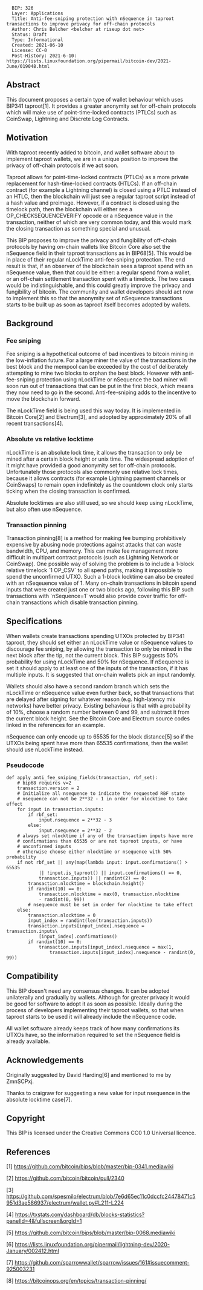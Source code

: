 <pre>
  BIP: 326
  Layer: Applications
  Title: Anti-fee-sniping protection with nSequence in taproot transactions to improve privacy for off-chain protocols
  Author: Chris Belcher <belcher at riseup dot net>
  Status: Draft
  Type: Informational
  Created: 2021-06-10
  License: CC-0
  Post-History: 2021-6-10: https://lists.linuxfoundation.org/pipermail/bitcoin-dev/2021-June/019048.html
</pre>


== Abstract ==

This document proposes a certain type of wallet behaviour which uses BIP341 taproot[1]. It provides a greater anonymity set for off-chain protocols which will make use of point-time-locked contracts (PTLCs) such as CoinSwap, Lightning and Discrete Log Contracts.

== Motivation ==

With taproot recently added to bitcoin, and wallet software about to implement taproot wallets, we are in a unique position to improve the privacy of off-chain protocols if we act soon.

Taproot allows for point-time-locked contracts (PTLCs) as a more private replacement for hash-time-locked contracts (HTLCs). If an off-chain contract (for example a Lightning channel) is closed using a PTLC instead of an HTLC, then the blockchain will just see a regular taproot script instead of a hash value and preimage. However, if a contract is closed using the timelock path, then the blockchain will either see a OP_CHECKSEQUENCEVERIFY opcode or a nSequence value in the transaction, neither of which are very common today, and this would mark the closing transaction as something special and unusual.

This BIP proposes to improve the privacy and fungibility of off-chain protocols by having on-chain wallets like Bitcoin Core also set the nSequence field in their taproot transactions as in BIP68[5]. This would be in place of their regular nLockTime anti-fee-sniping protection. The end result is that, if an observer of the blockchain sees a taproot spend with an nSequence value, then that could be either: a regular spend from a wallet, or an off-chain settlement transaction spent with a timelock. The two cases would be indistinguishable, and this could greatly improve the privacy and fungibility of bitcoin. The community and wallet developers should act now to implement this so that the anonymity set of nSequence transactions starts to be built up as soon as taproot itself becomes adopted by wallets.

== Background ==

=== Fee sniping ===

Fee sniping is a hypothetical outcome of bad incentives to bitcoin mining in the low-inflation future. For a large miner the value of the transactions in the best block and the mempool can be exceeded by the cost of deliberately attempting to mine two blocks to orphan the best block. However with anti-fee-sniping protection using nLockTime or nSequence the bad miner will soon run out of transactions that can be put in the first block, which means they now need to go in the second. Anti-fee-sniping adds to the incentive to move the blockchain forward.

The nLockTime field is being used this way today. It is implemented in Bitcoin Core[2] and Electrum[3], and adopted by approximately 20% of all recent transactions[4].

=== Absolute vs relative locktime ===

nLockTime is an absolute lock time, it allows the transaction to only be mined after a certain block height or unix time. The widespread adoption of it might have provided a good anonymity set for off-chain protocols. Unfortunately those protocols also commonly use relative lock times, because it allows contracts (for example Lightning payment channels or CoinSwaps) to remain open indefinitely as the countdown clock only starts ticking when the closing transaction is confirmed.

Absolute locktimes are also still used, so we should keep using nLockTime, but also often use nSequence.

=== Transaction pinning ===

Transaction pinning[8] is a method for making fee bumping prohibitively expensive by abusing node protections against attacks that can waste bandwidth, CPU, and memory. This can make fee management more difficult in multipart contract protocols (such as Lightning Network or CoinSwap). One possible way of solving the problem is to include a 1-block relative timelock `1 OP_CSV` to all spend paths, making it impossible to spend the unconfirmed UTXO. Such a 1-block locktime can also be created with an nSeqeuence value of 1. Many on-chain transactions in bitcoin spend inputs that were created just one or two blocks ago, following this BIP such transactions with `nSequence=1` would also provide cover traffic for off-chain transactions which disable transaction pinning.

== Specifications ==

When wallets create transactions spending UTXOs protected by BIP341 taproot, they should set either an nLockTime value or nSequence values to discourage fee sniping, by allowing the transaction to only be mined in the next block after the tip, not the current block. This BIP suggests 50% probability for using nLockTime and 50% for nSequence. If nSequence is set it should apply to at least one of the inputs of the transaction, if it has multiple inputs. It is suggested that on-chain wallets pick an input randomly.

Wallets should also have a second random branch which sets the nLockTime or nSequence value even further back, so that transactions that are delayed after signing for whatever reason (e.g. high-latency mix networks) have better privacy. Existing behaviour is that with a probability of 10%, choose a random number between 0 and 99, and subtract it from the current block height. See the Bitcoin Core and Electrum source codes linked in the references for an example.

nSequence can only encode up to 65535 for the block distance[5] so if the UTXOs being spent have more than 65535 confirmations, then the wallet should use nLockTime instead.

=== Pseudocode ===

<source>
def apply_anti_fee_sniping_fields(transaction, rbf_set):
    # bip68 requires v=2
    transaction.version = 2
    # Initialize all nsequence to indicate the requested RBF state
    # nsequence can not be 2**32 - 1 in order for nlocktime to take effect
    for input in transaction.inputs:
        if rbf_set:
            input.nsequence = 2**32 - 3
        else:
            input.nsequence = 2**32 - 2
    # always set nlocktime if any of the transaction inputs have more
    # confirmations than 65535 or are not taproot inputs, or have
    # unconfirmed inputs
    # otherwise choose either nlocktime or nsequence with 50% probability
    if not rbf_set || any(map(lambda input: input.confirmations() > 65535
            || !input.is_taproot() || input.confirmations() == 0,
            transaction.inputs)) || randint(2) == 0:
        transaction.nlocktime = blockchain.height()
        if randint(10) == 0:
            transaction.nlocktime = max(0, transaction.nlocktime
            - randint(0, 99))
        # nsequence must be set in order for nlocktime to take effect
    else:
        transaction.nlocktime = 0
        input_index = randint(len(transaction.inputs))
        transaction.inputs[input_index].nsequence = transaction.inputs\
            [input_index].confirmations()
        if randint(10) == 0:
            transaction.inputs[input_index].nsequence = max(1,
                transaction.inputs[input_index].nsequence - randint(0, 99))
</source>

== Compatibility ==

This BIP doesn't need any consensus changes. It can be adopted unilaterally and gradually by wallets. Although for greater privacy it would be good for software to adopt it as soon as possible. Ideally during the process of developers implementing their taproot wallets, so that when taproot starts to be used it will already include the nSequence code.

All wallet software already keeps track of how many confirmations its UTXOs have, so the information required to set the nSequence field is already available.

== Acknowledgements ==

Originally suggested by David Harding[6] and mentioned to me by ZmnSCPxj.

Thanks to craigraw for suggesting a new value for input nsequence in the absolute locktime case[7].

== Copyright ==

This BIP is licensed under the Creative Commons CC0 1.0 Universal licence.

== References ==

[1] https://github.com/bitcoin/bips/blob/master/bip-0341.mediawiki

[2] https://github.com/bitcoin/bitcoin/pull/2340

[3]
https://github.com/spesmilo/electrum/blob/7e6d65ec11c0dccfc24478471c5951d3ae586937/electrum/wallet.py#L211-L224

[4]
https://txstats.com/dashboard/db/blocks-statistics?panelId=4&fullscreen&orgId=1

[5] https://github.com/bitcoin/bips/blob/master/bip-0068.mediawiki

[6]
https://lists.linuxfoundation.org/pipermail/lightning-dev/2020-January/002412.html

[7] https://github.com/sparrowwallet/sparrow/issues/161#issuecomment-925003231

[8] https://bitcoinops.org/en/topics/transaction-pinning/
